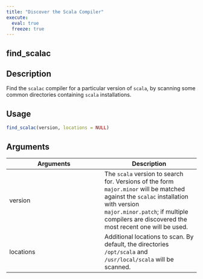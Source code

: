 ```yaml
---
title: "Discover the Scala Compiler"
execute:
  eval: true
  freeze: true
---
```


## find_scalac

## Description
Find the `scalac` compiler for a particular version of `scala`, by scanning some common directories containing `scala` installations.


## Usage
```r
find_scalac(version, locations = NULL)
```

## Arguments
|Arguments|Description|
|---|---|
| version | The `scala` version to search for. Versions of the form `major.minor` will be matched against the `scalac` installation with version `major.minor.patch`; if multiple compilers are discovered the most recent one will be used. |
| locations | Additional locations to scan. By default, the directories `/opt/scala` and `/usr/local/scala` will be scanned. |








